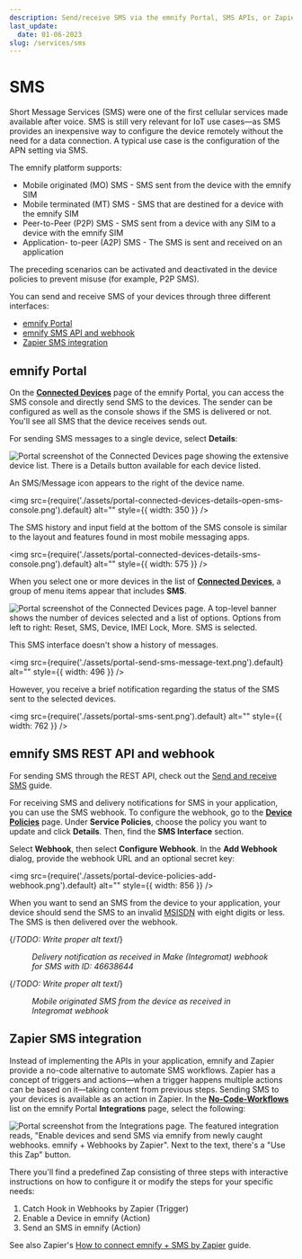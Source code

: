 ```yaml
---
description: Send/receive SMS via the emnify Portal, SMS APIs, or Zapier
last_update:
  date: 01-06-2023
slug: /services/sms
---
```


# SMS

Short Message Services (SMS) were one of the first cellular services made available after voice.
SMS is still very relevant for IoT use cases—as SMS provides an inexpensive way to configure the device remotely without the need for a data connection.
A typical use case is the configuration of the APN setting via SMS.

The emnify platform supports:

- Mobile originated (MO) SMS - SMS sent from the device with the emnify SIM
- Mobile terminated (MT) SMS - SMS that are destined for a device with the emnify SIM
- Peer-to-Peer (P2P) SMS - SMS sent from a device with any SIM to a device with the emnify SIM
- Application- to-peer (A2P) SMS - The SMS is sent and received on an application

The preceding scenarios can be activated and deactivated in the device policies to prevent misuse (for example, P2P SMS).

You can send and receive SMS of your devices through three different interfaces:

- [emnify Portal](#emnify-portal)
- [emnify SMS API and webhook](#emnify-sms-rest-api-and-webhook)
- [Zapier SMS integration](#zapier-sms-integration)

## emnify Portal

On the [**Connected Devices**](https://portal.emnify.com/connected-devices) page of the emnify Portal, you can access the SMS console and directly send SMS to the devices.
The sender can be configured as well as the console shows if the SMS is delivered or not.
You'll see all SMS that the device receives sends out.

For sending SMS messages to a single device, select **Details**:

![Portal screenshot of the Connected Devices page showing the extensive device list. There is a Details button available for each device listed.](assets/portal-connected-devices-details-button.png)

An SMS/Message icon appears to the right of the device name.

<img
  src={require('./assets/portal-connected-devices-details-open-sms-console.png').default}
  alt=""
  style={{ width: 350 }}
/>

The SMS history and input field at the bottom of the SMS console is similar to the layout and features found in most mobile messaging apps.

<img
  src={require('./assets/portal-connected-devices-details-sms-console.png').default}
  alt=""
  style={{ width: 575 }}
/>

When you select one or more devices in the list of [**Connected Devices**](https://portal.emnify.com/connected-devices), a group of menu items appear that includes **SMS**.

![Portal screenshot of the Connected Devices page. A top-level banner shows the number of devices selected and a list of options. Options from left to right: Reset, SMS, Device, IMEI Lock, More. SMS is selected.](assets/portal-connected-devices-sms.png)

This SMS interface doesn't show a history of messages.

<img
  src={require('./assets/portal-send-sms-message-text.png').default}
  alt=""
  style={{ width: 496 }}
/>

However, you receive a brief notification regarding the status of the SMS sent to the selected devices.

<img
  src={require('./assets/portal-sms-sent.png').default}
  alt=""
  style={{ width: 762 }}
/>

## emnify SMS REST API and webhook

For sending SMS through the REST API, check out the [Send and receive SMS](/rest/sms-operations) guide.

For receiving SMS and delivery notifications for SMS in your application, you can use the SMS webhook.
To configure the webhook, go to the [**Device Policies**](https://portal.emnify.com/device-policies) page.
Under **Service Policies**, choose the policy you want to update and click **Details**.
Then, find the **SMS Interface** section.

Select **Webhook**, then select **Configure Webhook**.
In the **Add Webhook** dialog, provide the webhook URL and an optional secret key:

<img
  src={require('./assets/portal-device-policies-add-webhook.png').default}
  alt=""
  style={{ width: 856 }}
/>

When you want to send an SMS from the device to your application, your device should send the SMS to an invalid [MSISDN](/glossary#msisdn) with eight digits or less.
The SMS is then delivered over the webhook.

{/_TODO: Write proper alt text_/}

<figure>
  <img
    src={require('./assets/delivery-notification.png').default}
    alt=""
    style={{ width: 400 }}
  />
  <figcaption>
    <em>
      Delivery notification as received in Make (Integromat) webhook for SMS with ID: 46638644
    </em>
  </figcaption>
</figure>

{/_TODO: Write proper alt text_/}
<figure>
  <img
    src={require('./assets/mosms.png').default}
    alt=""
    style={{ width: 400 }}
  />
  <figcaption>
    <em>
      Mobile originated SMS from the device as received in Integromat webhook
    </em>
  </figcaption>
</figure>

## Zapier SMS integration

Instead of implementing the APIs in your application, emnify and Zapier provide a no-code alternative to automate SMS workflows.
Zapier has a concept of triggers and actions—when a trigger happens multiple actions can be based on it—taking content from previous steps.
Sending SMS to your devices is available as an action in Zapier.
In the [**No-Code-Workflows**](https://portal.emnify.com/integrations#no-code-workflows) list on the emnify Portal **Integrations** page, select the following:

![Portal screenshot from the Integrations page. The featured integration reads, "Enable devices and send SMS via emnify from newly caught webhooks. emnify + Webhooks by Zapier". Next to the text, there's a "Use this Zap" button.](assets/portal-integrations-sms-webhooks-zapier.png)

There you'll find a predefined Zap consisting of three steps with interactive instructions on how to configure it or modify the steps for your specific needs:

1. Catch Hook in Webhooks by Zapier (Trigger)
1. Enable a Device in emnify (Action)
1. Send an SMS in emnify (Action)

See also Zapier's [How to connect emnify + SMS by Zapier](https://zapier.com/apps/emnify/integrations/sms) guide.
